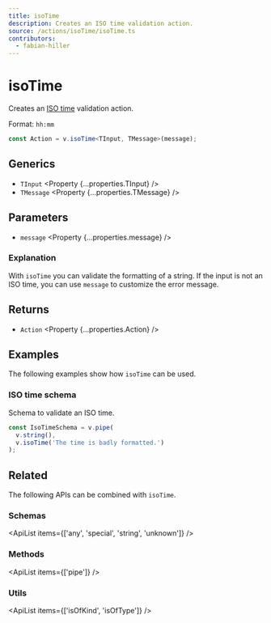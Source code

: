 ```yaml
---
title: isoTime
description: Creates an ISO time validation action.
source: /actions/isoTime/isoTime.ts
contributors:
  - fabian-hiller
---
```



# isoTime

Creates an [ISO time](https://en.wikipedia.org/wiki/ISO_8601) validation action.

Format: `hh:mm`

```ts
const Action = v.isoTime<TInput, TMessage>(message);
```

## Generics

- `TInput` <Property {...properties.TInput} />
- `TMessage` <Property {...properties.TMessage} />

## Parameters

- `message` <Property {...properties.message} />

### Explanation

With `isoTime` you can validate the formatting of a string. If the input is not an ISO time, you can use `message` to customize the error message.

## Returns

- `Action` <Property {...properties.Action} />

## Examples

The following examples show how `isoTime` can be used.

### ISO time schema

Schema to validate an ISO time.

```ts
const IsoTimeSchema = v.pipe(
  v.string(),
  v.isoTime('The time is badly formatted.')
);
```

## Related

The following APIs can be combined with `isoTime`.

### Schemas

<ApiList items={['any', 'special', 'string', 'unknown']} />

### Methods

<ApiList items={['pipe']} />

### Utils

<ApiList items={['isOfKind', 'isOfType']} />
